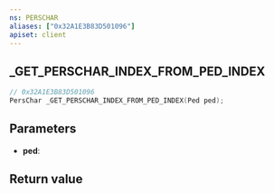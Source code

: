 ```yaml
---
ns: PERSCHAR
aliases: ["0x32A1E3B83D501096"]
apiset: client
---
```

## _GET_PERSCHAR_INDEX_FROM_PED_INDEX

```c
// 0x32A1E3B83D501096
PersChar _GET_PERSCHAR_INDEX_FROM_PED_INDEX(Ped ped);
```


## Parameters
* **ped**:

## Return value